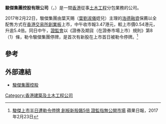 '''駿傑集團控股有限公司'''（'''{{lang-en|GME Group Holdings Limited}}'''，{{hkex|8188}}）是一間[[香港|香港]]從事[[土木工程|土木工程]]分包業務的公司。

2017年2月22日，駿傑集團由葉天賜（[[葉劉淑儀|葉劉淑儀]]姪兒）主理的[[浩德融資|浩德融資]]保薦以全配售方式在[[香港交易所|香港交易所]][[香港創業板|創業板]]上市，中午收市報3.47港元，較上市價0.54港元，升逾5.4倍。同日中午，[[證券及期貨事務監察委員會|證監會]]以《證券及期貨（在證券市場上市）規則》第8（1）條，勒令駿傑集團停牌，是首次有新股在上市首日被勒令停牌。<ref>[http://hk.apple.nextmedia.com/financeestate/art/20170223/19937116 駿傑上市半日遭勒令停牌 創板新股飆5倍 證監指無公開市場] 蘋果日報，2017年2月23日</ref>

==參考==
{{reflist}}

==外部連結==
*[http://www.gmehk.com/ 駿傑集團控股]

[[Category:香港建築及土木工程公司|Category:香港建築及土木工程公司]]